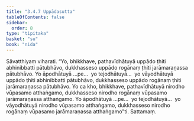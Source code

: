 ```yaml
---
title: "3.4.7 Uppādasutta"
tableOfContents: false
sidebar:
  order: 8
type: "tipitaka"
basket: "su"
book: "nida"
---
```



<DynamicBreadcrumb />

<Division number="120" book="nida">

<Paragraph number="812" book="nida">
Sāvatthiyaṃ viharati. “Yo, bhikkhave, pathavīdhātuyā uppādo ṭhiti abhinibbatti pātubhāvo, dukkhasseso uppādo rogānaṃ ṭhiti jarāmaraṇassa pātubhāvo. Yo āpodhātuyā …pe…  yo tejodhātuyā…  yo vāyodhātuyā uppādo ṭhiti abhinibbatti pātubhāvo, dukkhasseso uppādo rogānaṃ ṭhiti jarāmaraṇassa pātubhāvo.
</Paragraph>

<Paragraph number="813" book="nida">
Yo ca kho, bhikkhave, pathavīdhātuyā nirodho vūpasamo atthaṅgamo, dukkhasseso nirodho rogānaṃ vūpasamo jarāmaraṇassa atthaṅgamo. Yo āpodhātuyā …pe…  yo tejodhātuyā…  yo vāyodhātuyā nirodho vūpasamo atthaṅgamo, dukkhasseso nirodho rogānaṃ vūpasamo jarāmaraṇassa atthaṅgamo”ti.

</Paragraph>
</Division>

<Paragraph number="814" type="center" book="nida">
Sattamaṃ.
</Paragraph>